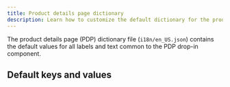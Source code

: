 ```yaml
---
title: Product details page dictionary
description: Learn how to customize the default dictionary for the product details page (PDP) drop-in component.
---
```



The product details page (PDP) dictionary file (`i18n/en_US.json`) contains the default values for all labels and text common to the PDP drop-in component.

## Default keys and values

<CodeInclude code={dictionary} title="en_US.json.d.ts" lang="ts" />
